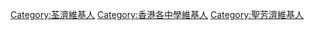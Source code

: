 [[Category:荃濟維基人|Category:荃濟維基人]]
[[Category:香港各中學維基人|Category:香港各中學維基人]]
[[Category:聖芳濟維基人|Category:聖芳濟維基人]]